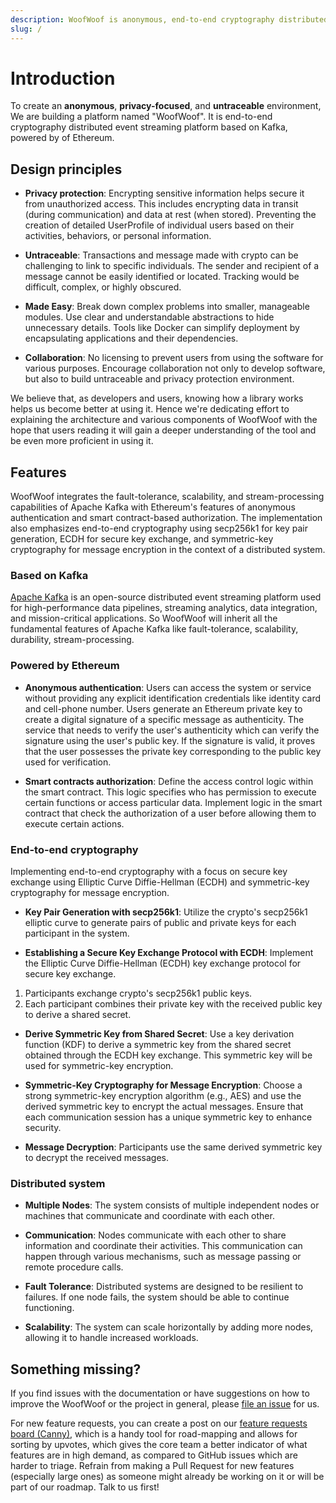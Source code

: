 ```yaml
---
description: WoofWoof is anonymous, end-to-end cryptography distributed event streaming platform.
slug: /
---
```


# Introduction
To create an **anonymous**, **privacy-focused**, and **untraceable** environment, We are building a platform named "WoofWoof". It is end-to-end cryptography distributed event streaming platform based on Kafka, powered by of Ethereum.

## Design principles

- **Privacy protection**: Encrypting sensitive information helps secure it from unauthorized access. This includes encrypting data in transit (during communication) and data at rest (when stored). Preventing the creation of detailed UserProfile of individual users based on their activities, behaviors, or personal information.

- **Untraceable**: Transactions and message made with crypto can be challenging to link to specific individuals. The sender and recipient of a message cannot be easily identified or located. Tracking would be difficult, complex, or highly obscured. 

- **Made Easy**: Break down complex problems into smaller, manageable modules. Use clear and understandable abstractions to hide unnecessary details. Tools like Docker can simplify deployment by encapsulating applications and their dependencies. 

- **Collaboration**: No licensing to prevent users from using the software for various purposes. Encourage collaboration not only to develop software, but also to build untraceable and privacy protection environment.

We believe that, as developers and users, knowing how a library works helps us become better at using it. Hence we're dedicating effort to explaining the architecture and various components of WoofWoof with the hope that users reading it will gain a deeper understanding of the tool and be even more proficient in using it.

## Features

WoofWoof integrates the fault-tolerance, scalability, and stream-processing capabilities of Apache Kafka with Ethereum's features of anonymous authentication and smart contract-based authorization. The implementation also emphasizes end-to-end cryptography using secp256k1 for key pair generation, ECDH for secure key exchange, and symmetric-key cryptography for message encryption in the context of a distributed system.


### Based on Kafka

[Apache Kafka](https://kafka.apache.org/) is an open-source distributed event streaming platform used for high-performance data pipelines, streaming analytics, data integration, and mission-critical applications. So WoofWoof will inherit  all the fundamental features of Apache Kafka like fault-tolerance, scalability, durability, stream-processing.

### Powered by Ethereum

- **Anonymous authentication**: Users can access the system or service without providing any explicit identification credentials like identity card and cell-phone number. Users generate an Ethereum private key to create a digital signature of a specific message as authenticity. The service that needs to verify the user's authenticity which can verify the signature using the user's public key. If the signature is valid, it proves that the user possesses the private key corresponding to the public key used for verification.

- **Smart contracts authorization**: Define the access control logic within the smart contract. This logic specifies who has permission to execute certain functions or access particular data. Implement logic in the smart contract that check the authorization of a user before allowing them to execute certain actions. 

### End-to-end cryptography

Implementing end-to-end cryptography with a focus on secure key exchange using Elliptic Curve Diffie-Hellman (ECDH) and symmetric-key cryptography for message encryption.

- **Key Pair Generation with secp256k1**: Utilize the crypto's secp256k1 elliptic curve to generate pairs of public and private keys for each participant in the system.

- **Establishing a Secure Key Exchange Protocol with ECDH**: Implement the Elliptic Curve Diffie-Hellman (ECDH) key exchange protocol for secure key exchange. 
1. Participants exchange crypto's secp256k1 public keys.
2. Each participant combines their private key with the received public key to derive a shared secret.

- **Derive Symmetric Key from Shared Secret**: Use a key derivation function (KDF) to derive a symmetric key from the shared secret obtained through the ECDH key exchange. This symmetric key will be used for symmetric-key encryption.

- **Symmetric-Key Cryptography for Message Encryption**: Choose a strong symmetric-key encryption algorithm (e.g., AES) and use the derived symmetric key to encrypt the actual messages. Ensure that each communication session has a unique symmetric key to enhance security.

- **Message Decryption**: Participants use the same derived symmetric key to decrypt the received messages.


### Distributed system 


- **Multiple Nodes**: The system consists of multiple independent nodes or machines that communicate and coordinate with each other.

- **Communication**: Nodes communicate with each other to share information and coordinate their activities. This communication can happen through various mechanisms, such as message passing or remote procedure calls.

- **Fault Tolerance**: Distributed systems are designed to be resilient to failures. If one node fails, the system should be able to continue functioning.

- **Scalability**: The system can scale horizontally by adding more nodes, allowing it to handle increased workloads.

## Something missing?

If you find issues with the documentation or have suggestions on how to improve the WoofWoof or the project in general, please [file an issue](https://github.com/woofwoof/docusaurus) for us.

For new feature requests, you can create a post on our [feature requests board (Canny)](/feature-requests), which is a handy tool for road-mapping and allows for sorting by upvotes, which gives the core team a better indicator of what features are in high demand, as compared to GitHub issues which are harder to triage. Refrain from making a Pull Request for new features (especially large ones) as someone might already be working on it or will be part of our roadmap. Talk to us first!
